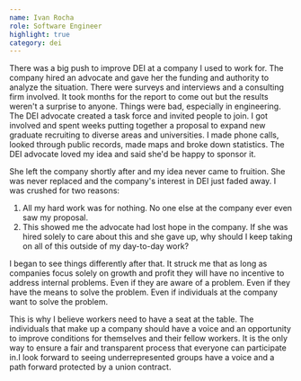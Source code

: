 ```yaml
---
name: Ivan Rocha
role: Software Engineer
highlight: true
category: dei
---
```

There was a big push to improve DEI at a company I used to work for. The company hired an advocate and gave her the funding and authority to analyze the situation. There were surveys and interviews and a consulting firm involved. It took months for the report to come out but the results weren't a surprise to anyone. Things were bad, especially in engineering. The DEI advocate created a task force and invited people to join. I got involved and spent weeks putting together a proposal to expand new graduate recruiting to diverse areas and universities. I made phone calls, looked through public records, made maps and broke down statistics. The DEI advocate loved my idea and said she'd be happy to sponsor it.

She left the company shortly after and my idea never came to fruition. She was never replaced and the company's interest in DEI just faded away. I was crushed for two reasons:

1. All my hard work was for nothing. No one else at the company ever even saw my proposal.
2. This showed me the advocate had lost hope in the company. If she was hired solely to care about this and she gave up, why should I keep taking on all of this outside of my day-to-day work?

I began to see things differently after that. It struck me that as long as companies focus solely on growth and profit they will have no incentive to address internal problems. Even if they are aware of a problem. Even if they have the means to solve the problem. Even if individuals at the company want to solve the problem.

This is why I believe workers need to have a seat at the table. The individuals that make up a company should have a voice and an opportunity to improve conditions for themselves and their fellow workers. It is the only way to ensure a fair and transparent process that everyone can participate in.I look forward to seeing underrepresented groups have a voice and a path forward protected by a union contract.